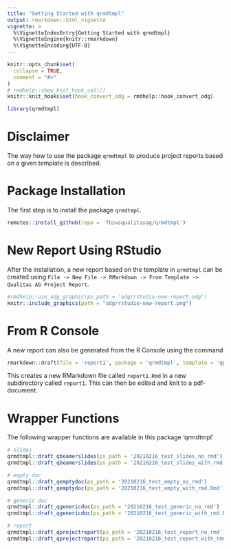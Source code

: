 ```yaml
---
title: "Getting Started with qrmdtmpl"
output: rmarkdown::html_vignette
vignette: >
  %\VignetteIndexEntry{Getting Started with qrmdtmpl}
  %\VignetteEngine{knitr::rmarkdown}
  %\VignetteEncoding{UTF-8}
---
```


```r
knitr::opts_chunk$set(
  collapse = TRUE,
  comment = "#>"
)
# rmdhelp::show_knit_hook_call()
knitr::knit_hooks$set(hook_convert_odg = rmdhelp::hook_convert_odg)
```

```r
library(qrmdtmpl)
```

# Disclaimer
The way how to use the package `qrmdtmpl` to produce project reports based on a given template is described.


# Package Installation
The first step is to install the package `qrmdtmpl`. 

```r
remotes::install_github(repo = 'fbzwsqualitasag/qrmdtmpl')
```


# New Report Using RStudio
After the installation, a new report based on the template in `qrmdtmpl` can be created using `File -> New File -> RMarkdown -> From Template -> Qualitas AG Project Report`. 

```r
#rmdhelp::use_odg_graphic(ps_path = 'odg/rstudio-new-report.odg')
knitr::include_graphics(path = "odg/rstudio-new-report.png")
```
 

# From R Console
A new report can also be generated from the R Console using the command

```r
rmarkdown::draft(file = 'report1', package = 'qrmdtmpl', template = 'qprojectreport', create_dir = TRUE)
```

This creates a new RMarkdown file called `report1.Rmd` in a new subdirectory called `report1`. This can then be edited and knit to a pdf-document.


# Wrapper Functions
The following wrapper functions are available in this package 'qrmdtmpl'

```r
# slides
qrmdtmpl::draft_qbeamerslides(ps_path = '20210216_test_slides_no_rmd')
qrmdtmpl::draft_qbeamerslides(ps_path = '20210216_test_slides_with_rmd.Rmd')

# empty doc
qrmdtmpl::draft_qemptydoc(ps_path = '20210216_test_empty_no_rmd')
qrmdtmpl::draft_qemptydoc(ps_path = '20210216_test_empty_with_rmd.Rmd')

# generic doc
qrmdtmpl::draft_qgenericdoc(ps_path = '20210216_test_generic_no_rmd')
qrmdtmpl::draft_qgenericdoc(ps_path = '20210216_test_generic_with_rmd.Rmd')

# report
qrmdtmpl::draft_qprojectreport(ps_path = '20210216_test_report_no_rmd')
qrmdtmpl::draft_qprojectreport(ps_path = '20210216_test_report_with_rmd.Rmd')

```

